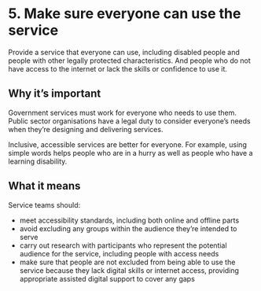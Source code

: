 # 5. Make sure everyone can use the service

Provide a service that everyone can use, including disabled people and people with other legally protected characteristics. And people who do not have access to the internet or lack the skills or confidence to use it.

## Why it’s important

Government services must work for everyone who needs to use them. Public sector organisations have a legal duty to consider everyone’s needs when they’re designing and delivering services.

Inclusive, accessible services are better for everyone. For example, using simple words helps people who are in a hurry as well as people who have a learning disability.

## What it means

Service teams should:

- meet accessibility standards, including both online and offline parts
- avoid excluding any groups within the audience they’re intended to serve
- carry out research with participants who represent the potential audience for the service, including people with access needs
- make sure that people are not excluded from being able to use the service because they lack digital skills or internet access, providing appropriate assisted digital support to cover any gaps